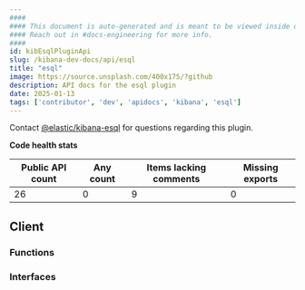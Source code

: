 ```yaml
---
####
#### This document is auto-generated and is meant to be viewed inside our experimental, new docs system.
#### Reach out in #docs-engineering for more info.
####
id: kibEsqlPluginApi
slug: /kibana-dev-docs/api/esql
title: "esql"
image: https://source.unsplash.com/400x175/?github
description: API docs for the esql plugin
date: 2025-01-13
tags: ['contributor', 'dev', 'apidocs', 'kibana', 'esql']
---
```




Contact [@elastic/kibana-esql](https://github.com/orgs/elastic/teams/kibana-esql) for questions regarding this plugin.

**Code health stats**

| Public API count  | Any count | Items lacking comments | Missing exports |
|-------------------|-----------|------------------------|-----------------|
| 26 | 0 | 9 | 0 |

## Client

### Functions
<DocDefinitionList data={esqlObj.client.functions}/>

### Interfaces
<DocDefinitionList data={esqlObj.client.interfaces}/>

